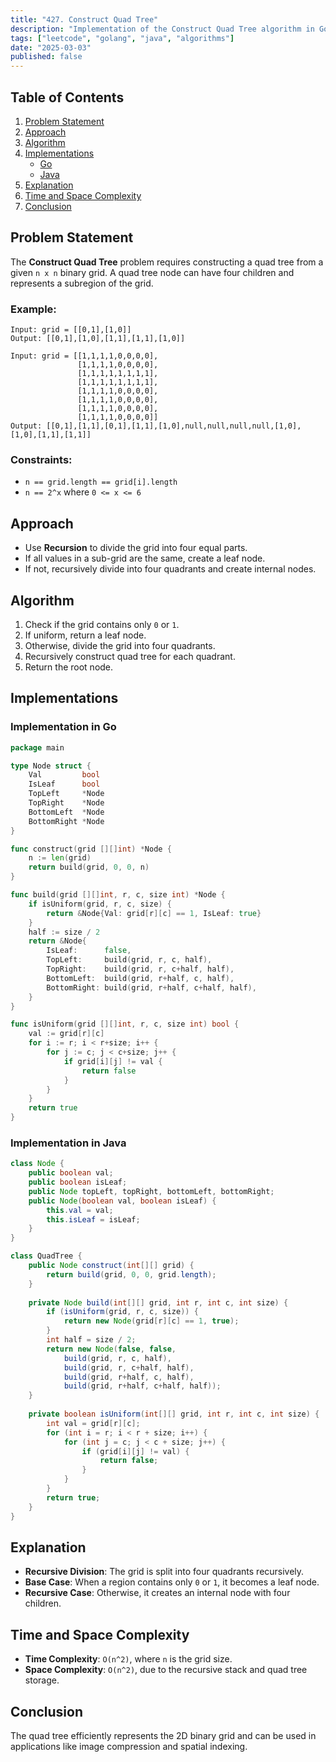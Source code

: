 ```yaml
---
title: "427. Construct Quad Tree"
description: "Implementation of the Construct Quad Tree algorithm in Go and Java."
tags: ["leetcode", "golang", "java", "algorithms"]
date: "2025-03-03"
published: false
---
```


## Table of Contents

1. [Problem Statement](#problem-statement)
2. [Approach](#approach)
3. [Algorithm](#algorithm)
4. [Implementations](#implementations)
   - [Go](#implementation-in-go)
   - [Java](#implementation-in-java)
5. [Explanation](#explanation)
6. [Time and Space Complexity](#time-and-space-complexity)
7. [Conclusion](#conclusion)

## Problem Statement

The **Construct Quad Tree** problem requires constructing a quad tree from a given `n x n` binary grid. A quad tree node can have four children and represents a subregion of the grid.

### Example:

```
Input: grid = [[0,1],[1,0]]
Output: [[0,1],[1,0],[1,1],[1,1],[1,0]]
```

```
Input: grid = [[1,1,1,1,0,0,0,0],
               [1,1,1,1,0,0,0,0],
               [1,1,1,1,1,1,1,1],
               [1,1,1,1,1,1,1,1],
               [1,1,1,1,0,0,0,0],
               [1,1,1,1,0,0,0,0],
               [1,1,1,1,0,0,0,0],
               [1,1,1,1,0,0,0,0]]
Output: [[0,1],[1,1],[0,1],[1,1],[1,0],null,null,null,null,[1,0],[1,0],[1,1],[1,1]]
```

### Constraints:

- `n == grid.length == grid[i].length`
- `n == 2^x` where `0 <= x <= 6`

## Approach

- Use **Recursion** to divide the grid into four equal parts.
- If all values in a sub-grid are the same, create a leaf node.
- If not, recursively divide into four quadrants and create internal nodes.

## Algorithm

1. Check if the grid contains only `0` or `1`.
2. If uniform, return a leaf node.
3. Otherwise, divide the grid into four quadrants.
4. Recursively construct quad tree for each quadrant.
5. Return the root node.

## Implementations

### Implementation in Go

```go
package main

type Node struct {
    Val         bool
    IsLeaf      bool
    TopLeft     *Node
    TopRight    *Node
    BottomLeft  *Node
    BottomRight *Node
}

func construct(grid [][]int) *Node {
    n := len(grid)
    return build(grid, 0, 0, n)
}

func build(grid [][]int, r, c, size int) *Node {
    if isUniform(grid, r, c, size) {
        return &Node{Val: grid[r][c] == 1, IsLeaf: true}
    }
    half := size / 2
    return &Node{
        IsLeaf:      false,
        TopLeft:     build(grid, r, c, half),
        TopRight:    build(grid, r, c+half, half),
        BottomLeft:  build(grid, r+half, c, half),
        BottomRight: build(grid, r+half, c+half, half),
    }
}

func isUniform(grid [][]int, r, c, size int) bool {
    val := grid[r][c]
    for i := r; i < r+size; i++ {
        for j := c; j < c+size; j++ {
            if grid[i][j] != val {
                return false
            }
        }
    }
    return true
}
```

### Implementation in Java

```java
class Node {
    public boolean val;
    public boolean isLeaf;
    public Node topLeft, topRight, bottomLeft, bottomRight;
    public Node(boolean val, boolean isLeaf) {
        this.val = val;
        this.isLeaf = isLeaf;
    }
}

class QuadTree {
    public Node construct(int[][] grid) {
        return build(grid, 0, 0, grid.length);
    }
    
    private Node build(int[][] grid, int r, int c, int size) {
        if (isUniform(grid, r, c, size)) {
            return new Node(grid[r][c] == 1, true);
        }
        int half = size / 2;
        return new Node(false, false, 
            build(grid, r, c, half), 
            build(grid, r, c+half, half), 
            build(grid, r+half, c, half), 
            build(grid, r+half, c+half, half));
    }
    
    private boolean isUniform(int[][] grid, int r, int c, int size) {
        int val = grid[r][c];
        for (int i = r; i < r + size; i++) {
            for (int j = c; j < c + size; j++) {
                if (grid[i][j] != val) {
                    return false;
                }
            }
        }
        return true;
    }
}
```

## Explanation

- **Recursive Division**: The grid is split into four quadrants recursively.
- **Base Case**: When a region contains only `0` or `1`, it becomes a leaf node.
- **Recursive Case**: Otherwise, it creates an internal node with four children.

## Time and Space Complexity

- **Time Complexity**: `O(n^2)`, where `n` is the grid size.
- **Space Complexity**: `O(n^2)`, due to the recursive stack and quad tree storage.

## Conclusion

The quad tree efficiently represents the 2D binary grid and can be used in applications like image compression and spatial indexing.
